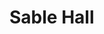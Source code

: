 
# Sable Hall
<ProjectDetails
  floatRight
  region="The Wall"
  house="Night's Watch"
  type="Ruin"
  status="Completed"
  warp="/warp sablehall"
  projectLead="jMp007"
  dateStarted="2018-06-02T07:00:00+00:00"
  dateCompleted="2018-06-02T07:00:00+00:00"
/>
